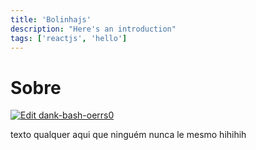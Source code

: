 ```yaml
---
title: 'Bolinhajs'
description: "Here's an introduction"
tags: ['reactjs', 'hello']
---
```


# Sobre

<AlertBox title='asas'>

[![Edit dank-bash-oerrs0](https://codesandbox.io/static/img/play-codesandbox.svg)](https://codesandbox.io/s/dank-bash-oerrs0?fontsize=14&hidenavigation=1&theme=dark)

texto qualquer aqui que ninguém nunca le mesmo hihihih

<SandBox />
</AlertBox>

